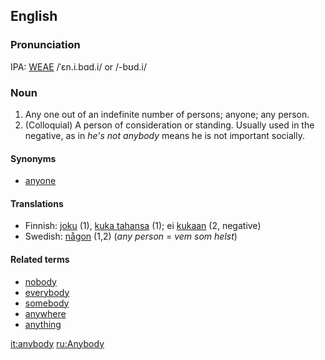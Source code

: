 ==English==
===Pronunciation===
IPA: [[WEAE]] /ˈɛn.i.bɑd.i/ or /-bʊd.i/

===Noun===
# Any one out of an indefinite number of persons; anyone; any person.
# (Colloquial) A person of consideration or standing.  Usually used in the negative, as in ''he's not anybody'' means he is not important socially.

<!-- some material copied from Webster's Revised Unabridged Dictionary (1913) -->

==== Synonyms ====
*[[anyone]]

==== Translations ====

* Finnish: [[joku]] (1), [[kuka tahansa]] (1); ei [[kukaan]] (2, negative)
* Swedish: [[någon]] (1,2) (''any person'' = ''vem som helst'')

====Related terms====
*[[nobody]]
*[[everybody]]
*[[somebody]]
*[[anywhere]]
*[[anything]]

[[it:anybody]]
[[ru:Anybody]]